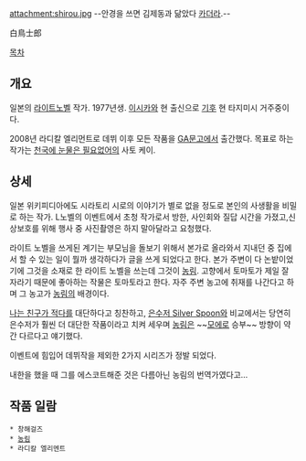 attachment:shirou.jpg
--안경을 쓰면 김제동과 닮았다 [[카더라]].--

白鳥士郎

[[목차]]
== 개요 ==
일본의 [[라이트노벨]] 작가. 1977년생. [[이시카와]] 현 출신으로 [[기후]] 현 타지미시 거주중이다.

2008년 라디칼 엘리먼트로 데뷔 이후 모든 작품을 [[GA문고]]에서 출간했다. 목표로 하는 작가는 [[천국에 눈물은 필요없어]]의 사토 케이.

== 상세 ==
일본 위키피디아에도 시라토리 시로의 이야기가 별로 없을 정도로 본인의 사생활을 비밀로 하는 작가. L노벨의 이벤트에서 초청 작가로서 방한, 사인회와 질답 시간을 가졌고,신상보호를 위해 행사 중 사진촬영은 하지 말아달라고 요청했다.

라이트 노벨을 쓰게된 계기는 부모님을 돌보기 위해서 본가로 올라와서 지내던 중 집에서 할 수 있는 일이 뭘까 생각하다가 글을 쓰게 되었다고 한다. 본가 주변이 다 논밭이었기에 그것을 소재로 한 라이트 노벨을 쓰는데 그것이 [[농림]]. 고향에서 토마토가 제일 잘 자라기 때문에 좋아하는 작물은 토마토라고 한다. 자주 주변 농고에 취재를 나간다고 하며 그 농고가 [[농림]]의 배경이다.

[[나는 친구가 적다]]를 대단하다고 칭찬하고, [[은수저 Silver Spoon]]와 비교에서는 당연히 은수저가 훨씬 더 대단한 작품이라고 치켜 세우며 [[농림]]은 ~~[[모에]]로 승부~~ 방향이 약간 다르다고 얘기했다.

이벤트에 힘입어 데뷔작을 제외한 2가지 시리즈가 정발 되었다.

내한을 했을 때 그를 에스코트해준 것은 다름아닌 농림의 번역가였다고...
== 작품 일람 ==
 * 창해걸즈
 * [[농림]]
 * 라디칼 엘리멘트
